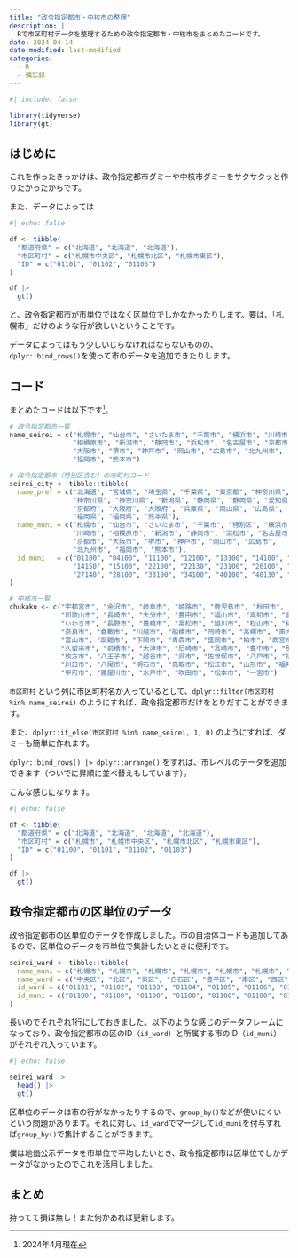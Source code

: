 ```yaml
---
title: "政令指定都市・中核市の整理"
description: |
  Rで市区町村データを整理するための政令指定都市・中核市をまとめたコードです。
date: 2024-04-14
date-modified: last-modified
categories: 
  - R
  - 備忘録
---
```


```r
#| include: false

library(tidyverse)
library(gt)
```

## はじめに

これを作ったきっかけは、政令指定都市ダミーや中核市ダミーをサクサクッと作りたかったからです。

また、データによっては

```r
#| echo: false

df <- tibble(
  "都道府県" = c("北海道", "北海道", "北海道"), 
  "市区町村" = c("札幌市中央区", "札幌市北区", "札幌市東区"), 
  "ID" = c("01101", "01102", "01103")
)

df |> 
  gt()
```

と、政令指定都市が市単位ではなく区単位でしかなかったりします。要は、「札幌市」だけのような行が欲しいということです。

データによってはもう少しいじらなければならないものの、`dplyr::bind_rows()`を使って市のデータを追加できたりします。

## コード

まとめたコードは以下です^[2024年4月現在]。

```r
# 政令指定都市一覧
name_seirei = c("札幌市", "仙台市", "さいたま市", "千葉市", "横浜市", "川崎市", 
                "相模原市", "新潟市", "静岡市", "浜松市", "名古屋市", "京都市", 
                "大阪市", "堺市", "神戸市", "岡山市", "広島市", "北九州市", 
                "福岡市", "熊本市")

# 政令指定都市（特別区含む）の市町村コード
seirei_city <- tibble::tibble(
  name_pref = c("北海道", "宮城県", "埼玉県", "千葉県", "東京都", "神奈川県", 
                "神奈川県", "神奈川県", "新潟県", "静岡県", "静岡県", "愛知県", 
                "京都府", "大阪府", "大阪府", "兵庫県", "岡山県", "広島県", 
                "福岡県", "福岡県", "熊本県"), 
  name_muni = c("札幌市", "仙台市", "さいたま市", "千葉市", "特別区", "横浜市", 
                "川崎市", "相模原市", "新潟市", "静岡市", "浜松市", "名古屋市", 
                "京都市", "大阪市", "堺市", "神戸市", "岡山市", "広島市", 
                "北九州市", "福岡市", "熊本市"), 
  id_muni   = c("01100", "04100", "11100", "12100", "13100", "14100", "14130", 
                "14150", "15100", "22100", "22130", "23100", "26100", "27100", 
                "27140", "28100", "33100", "34100", "40100", "40130", "43100")
)

# 中核市一覧
chukaku <- c("宇都宮市", "金沢市", "岐阜市", "姫路市", "鹿児島市", "秋田市", "郡山市", 
             "和歌山市", "長崎市", "大分市", "豊田市", "福山市", "高知市", "宮崎市", 
             "いわき市", "長野市", "豊橋市", "高松市", "旭川市", "松山市", "横須賀市", 
             "奈良市", "倉敷市", "川越市", "船橋市", "岡崎市", "高槻市", "東大阪市", 
             "富山市", "函館市", "下関市", "青森市", "盛岡市", "柏市", "西宮市", 
             "久留米市", "前橋市", "大津市", "尼崎市", "高崎市", "豊中市", "那覇市", 
             "枚方市", "八王子市", "越谷市", "呉市", "佐世保市", "八戸市", "福島市", 
             "川口市", "八尾市", "明石市", "鳥取市", "松江市", "山形市", "福井市", 
             "甲府市", "寝屋川市", "水戸市", "吹田市", "松本市", "一宮市")
```

`市区町村` という列に市区町村名が入っているとして、`dplyr::filter(市区町村 %in% name_seirei)` のようにすれば、政令指定都市だけをとりだすことができます。

また、`dplyr::if_else(市区町村 %in% name_seirei, 1, 0)` のようにすれば、ダミーも簡単に作れます。

`dplyr::bind_rows() |> dplyr::arrange()` をすれば、市レベルのデータを追加できます（ついでに昇順に並べ替えもしています）。

こんな感じになります。

```r
#| echo: false

df <- tibble(
  "都道府県" = c("北海道", "北海道", "北海道", "北海道"), 
  "市区町村" = c("札幌市", "札幌市中央区", "札幌市北区", "札幌市東区"), 
  "ID" = c("01100", "01101", "01102", "01103")
)

df |> 
  gt()
```

## 政令指定都市の区単位のデータ

政令指定都市の区単位のデータを作成しました。市の自治体コードも追加してあるので、区単位のデータを市単位で集計したいときに便利です。

```r
seirei_ward <- tibble::tibble(
  name_muni = c("札幌市", "札幌市", "札幌市", "札幌市", "札幌市", "札幌市", "札幌市", "札幌市", "札幌市", "札幌市", "仙台市", "仙台市", "仙台市", "仙台市", "仙台市", "さいたま市", "さいたま市", "さいたま市", "さいたま市", "さいたま市", "さいたま市", "さいたま市", "さいたま市", "さいたま市", "さいたま市", "千葉市", "千葉市", "千葉市", "千葉市", "千葉市", "千葉市", "横浜市", "横浜市", "横浜市", "横浜市", "横浜市", "横浜市", "横浜市", "横浜市", "横浜市", "横浜市", "横浜市", "横浜市", "横浜市", "横浜市", "横浜市", "横浜市", "横浜市", "横浜市", "川崎市", "川崎市", "川崎市", "川崎市", "川崎市", "川崎市", "川崎市", "相模原市", "相模原市", "相模原市", "新潟市", "新潟市", "新潟市", "新潟市", "新潟市", "新潟市", "新潟市", "新潟市", "静岡市", "静岡市", "静岡市", "浜松市", "浜松市", "浜松市", "浜松市", "浜松市", "浜松市", "浜松市", "名古屋市", "名古屋市", "名古屋市", "名古屋市", "名古屋市", "名古屋市", "名古屋市", "名古屋市", "名古屋市", "名古屋市", "名古屋市", "名古屋市", "名古屋市", "名古屋市", "名古屋市", "名古屋市", "京都市", "京都市", "京都市", "京都市", "京都市", "京都市", "京都市", "京都市", "京都市", "京都市", "京都市", "大阪市", "大阪市", "大阪市", "大阪市", "大阪市", "大阪市", "大阪市", "大阪市", "大阪市", "大阪市", "大阪市", "大阪市", "大阪市", "大阪市", "大阪市", "大阪市", "大阪市", "大阪市", "大阪市", "大阪市", "大阪市", "大阪市", "大阪市", "大阪市", "堺市", "堺市", "堺市", "堺市", "堺市", "堺市", "堺市", "神戸市", "神戸市", "神戸市", "神戸市", "神戸市", "神戸市", "神戸市", "神戸市", "神戸市", "岡山市", "岡山市", "岡山市", "岡山市", "広島市", "広島市", "広島市", "広島市", "広島市", "広島市", "広島市", "広島市", "北九州市", "北九州市", "北九州市", "北九州市", "北九州市", "北九州市", "北九州市", "福岡市", "福岡市", "福岡市", "福岡市", "福岡市", "福岡市", "福岡市", "熊本市", "熊本市", "熊本市", "熊本市", "熊本市"), 
  name_ward = c("中央区", "北区", "東区", "白石区", "豊平区", "南区", "西区", "厚別区", "手稲区", "清田区", "青葉区", "宮城野区", "若林区", "太白区", "泉区", "西区", "北区", "大宮区", "見沼区", "中央区", "桜区", "浦和区", "南区", "緑区", "岩槻区", "中央区", "花見川区", "稲毛区", "若葉区", "緑区", "美浜区", "鶴見区", "神奈川区", "西区", "中区", "南区", "保土ヶ谷区", "磯子区", "金沢区", "港北区", "戸塚区", "港南区", "旭区", "緑区", "瀬谷区", "栄区", "泉区", "青葉区", "都筑区", "川崎区", "幸区", "中原区", "高津区", "多摩区", "宮前区", "麻生区", "緑区", "中央区", "南区", "北区", "東区", "中央区", "江南区", "秋葉区", "南区", "西区", "西蒲区", "葵区", "駿河区", "清水区", "中区", "東区", "西区", "南区", "北区", "浜北区", "天竜区", "千種区", "東区", "北区", "西区", "中村区", "中区", "昭和区", "瑞穂区", "熱田区", "中川区", "港区", "南区", "守山区", "緑区", "名東区", "天白区", "北区", "上京区", "左京区", "中京区", "東山区", "下京区", "南区", "右京区", "伏見区", "山科区", "西京区", "都島区", "福島区", "此花区", "西区", "港区", "大正区", "天王寺区", "浪速区", "西淀川区", "東淀川区", "東成区", "生野区", "旭区", "城東区", "阿倍野区", "住吉区", "東住吉区", "西成区", "淀川区", "鶴見区", "住之江区", "平野区", "北区", "中央区", "堺区", "中区", "東区", "西区", "南区", "北区", "美原区", "東灘区" , "灘区", "兵庫区", "長田区", "須磨区", "垂水区", "北区", "中央区", "西区", "北区", "中区", "東区", "南区", "中区", "東区", "南区", "西区", "安佐南区", "安佐北区", "安芸区", "佐伯区", "門司区", "若松区", "戸畑区", "小倉北区", "小倉南区", "八幡東区", "八幡西区", "東区", "博多区", "中央区", "南区", "西区", "城南区", "早良区", "中央区", "東区", "西区", "南区", "北区"), 
  id_ward = c("01101", "01102", "01103", "01104", "01105", "01106", "01107", "01108", "01109", "01110", "04101", "04102", "04103", "04104", "04105", "11101", "11102", "11103", "11104", "11105", "11106", "11107", "11108", "11109", "11110", "12101", "12102", "12103", "12104", "12105", "12106", "14101", "14102", "14103", "14104", "14105", "14106", "14107", "14108", "14109", "14110", "14111", "14112", "14113", "14114", "14115", "14116", "14117", "14118", "14131", "14132", "14133", "14134", "14135", "14136", "14137", "14151", "14152", "14153", "15101", "15102", "15103", "15104", "15105", "15106", "15107", "15108", "22101", "22102", "22103", "22131", "22132", "22133", "22134", "22135", "22136", "22137", "23101", "23102", "23103", "23104", "23105", "23106", "23107", "23108", "23109", "23110", "23111", "23112", "23113", "23114", "23115", "23116", "26101", "26102", "26103", "26104", "26105", "26106", "26107", "26108", "26109", "26110", "26111", "27102", "27103", "27104", "27106", "27107", "27108", "27109", "27111", "27113", "27114", "27115", "27116", "27117", "27118", "27119", "27120", "27121", "27122", "27123", "27124", "27125", "27126", "27127", "27128", "27141", "27142", "27143", "27144", "27145", "27146", "27147", "28101", "28102", "28105", "28106", "28107", "28108", "28109", "28110", "28111", "33101", "33102", "33103", "33104", "34101", "34102", "34103", "34104", "34105", "34106", "34107", "34108", "40101", "40103", "40105", "40106", "40107", "40108", "40109", "40131", "40132", "40133", "40134", "40135", "40136", "40137", "43101", "43102", "43103", "43104", "43105"), 
  id_muni = c("01100", "01100", "01100", "01100", "01100", "01100", "01100", "01100", "01100", "01100", "04100", "04100", "04100", "04100", "04100", "11100", "11100", "11100", "11100", "11100", "11100", "11100", "11100", "11100", "11100", "12100", "12100", "12100", "12100", "12100", "12100", "14100", "14100", "14100", "14100", "14100", "14100", "14100", "14100", "14100", "14100", "14100", "14100", "14100", "14100", "14100", "14100", "14100", "14100", "14130", "14130", "14130", "14130", "14130", "14130", "14130", "14150", "14150", "14150", "15100", "15100", "15100", "15100", "15100", "15100", "15100", "15100", "22100", "22100", "22100", "22130", "22130", "22130", "22130", "22130", "22130", "22130", "23100", "23100", "23100", "23100", "23100", "23100", "23100", "23100", "23100", "23100", "23100", "23100", "23100", "23100", "23100", "23100", "26100", "26100", "26100", "26100", "26100", "26100", "26100", "26100", "26100", "26100", "26100", "27100", "27100", "27100", "27100", "27100", "27100", "27100", "27100", "27100", "27100", "27100", "27100", "27100", "27100", "27100", "27100", "27100", "27100", "27100", "27100", "27100", "27100", "27100", "27100", "27140", "27140", "27140", "27140", "27140", "27140", "27140", "28100", "28100", "28100", "28100", "28100", "28100", "28100", "28100", "28100", "33100", "33100", "33100", "33100", "34100", "34100", "34100", "34100", "34100", "34100", "34100", "34100", "40100", "40100", "40100", "40100", "40100", "40100", "40100", "40130", "40130", "40130", "40130", "40130", "40130", "40130", "43100", "43100", "43100", "43100", "43100")
)
```

長いのでそれぞれ1行にしておきました。以下のような感じのデータフレームになっており、政令指定都市の区のID（`id_ward`）と所属する市のID（`id_muni`）がそれぞれ入っています。

```r
#| echo: false

seirei_ward |> 
  head() |> 
  gt()
```

区単位のデータは市の行がなかったりするので、`group_by()`などが使いにくいという問題があります。それに対し、`id_ward`でマージして`id_muni`を付与すれば`group_by()`で集計することができます。

僕は地価公示データを市単位で平均したいとき、政令指定都市は区単位でしかデータがなかったのでこれを活用しました。

## まとめ

持ってて損は無し！また何かあれば更新します。
